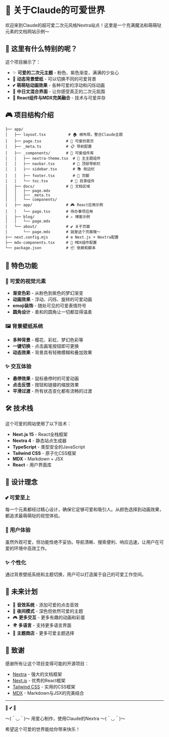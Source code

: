 # 💝 关于Claude的可爱世界

欢迎来到Claude的超可爱二次元风格Nextra站点！这里是一个充满魔法和萌萌哒元素的文档网站示例～

## 🌸 这里有什么特别的呢？

这个项目展示了：

- ✨ **可爱的二次元主题** - 粉色、紫色渐变，满满的少女心
- 🌙 **动态背景壁纸** - 可以切换不同的可爱背景
- 💕 **萌萌哒动画效果** - 各种可爱的浮动和闪烁动画
- 🦄 **中日文混合界面** - 让你感受真正的二次元氛围
- 🎨 **React组件与MDX完美融合** - 技术与可爱并存

## 🎮 项目结构介绍

```
├── app/
│   ├── layout.tsx          # 🏠 根布局，整合Claude主题
│   ├── page.tsx           # 🌸 可爱的首页
│   ├── _meta.ts           # 📋 导航配置
│   ├── _components/       # 🧩 可爱组件库
│   │   ├── nextra-theme.tsx  # 🎨 主主题组件
│   │   ├── navbar.tsx        # 🌙 顶部导航栏
│   │   ├── sidebar.tsx       # 📚 侧边栏
│   │   ├── footer.tsx        # 💝 页脚
│   │   └── toc.tsx          # 📄 目录组件
│   ├── docs/              # 📖 文档区域
│   │   ├── page.mdx
│   │   ├── _meta.ts
│   │   └── components/
│   ├── app/               # 🎮 React应用示例
│   │   └── page.tsx       # 待办事项应用
│   ├── blog/              # ✍️ 博客示例
│   │   └── page.mdx
│   └── about/             # 💕 关于页面
│       └── page.mdx       # 就是这个页面哦～
├── next.config.mjs        # ⚙️ Next.js + Nextra配置
├── mdx-components.tsx     # 🔧 MDX组件配置
└── package.json           # 📦 依赖和脚本
```

## 🌟 特色功能

### 🎨 可爱的视觉元素
- **渐变色彩** - 从粉色到紫色的梦幻渐变
- **动画效果** - 浮动、闪烁、旋转的可爱动画
- **emoji装饰** - 随处可见的可爱表情符号
- **圆角设计** - 柔和的圆角让一切都显得温柔

### 🖼️ 背景壁纸系统
- **多种背景** - 樱花、彩虹、梦幻色彩等
- **一键切换** - 点击画笔按钮即可更换
- **动态效果** - 背景具有轻微模糊和叠加效果

### ✨ 交互体验
- **悬停效果** - 鼠标悬停时的可爱动画
- **点击反馈** - 按钮和链接的缩放效果
- **平滑过渡** - 所有状态变化都有流畅的过渡

## 🛠️ 技术栈

这个可爱的网站使用了以下技术：

- **Next.js 15** - React全栈框架
- **Nextra 4** - 静态站点生成器
- **TypeScript** - 类型安全的JavaScript
- **Tailwind CSS** - 原子化CSS框架
- **MDX** - Markdown + JSX
- **React** - 用户界面库

## 🎯 设计理念

### 💕 可爱至上
每一个元素都经过精心设计，确保它足够可爱和吸引人。从颜色选择到动画效果，都追求最萌萌哒的视觉体验。

### 🌸 用户体验
虽然外观可爱，但功能性绝不妥协。导航清晰、搜索便利、响应迅速，让用户在可爱的环境中高效工作。

### ✨ 个性化
通过背景壁纸系统和主题切换，用户可以打造属于自己的可爱工作空间。

## 🌈 未来计划

- 🎵 **音效系统** - 添加可爱的点击音效
- 🌙 **夜间模式** - 深色但依然可爱的主题
- 🎮 **更多交互** - 更多有趣的动画和彩蛋
- 🌍 **多语言** - 支持更多语言界面
- 🎨 **主题商店** - 更多可爱主题选择

## 💌 致谢

感谢所有让这个项目变得可能的开源项目：

- [Nextra](http://nextra.site/docs) - 强大的文档框架
- [Next.js](https://nextjs.org/docs) - 优秀的React框架  
- [Tailwind CSS](https://tailwindcss.com/) - 实用的CSS框架
- [MDX](https://mdxjs.com/) - Markdown与JSX的完美结合

---

<div className="text-center mt-8 p-6 bg-gradient-to-r from-pink-100 via-purple-100 to-indigo-100 rounded-3xl border-2 border-pink-200">
  <div className="text-4xl mb-4">
    <span className="animate-bounce">🌸</span>
    <span className="animate-pulse">💕</span>
    <span className="animate-bounce">🦄</span>
  </div>
  <p className="text-pink-600 font-bold text-lg">
    ～(＾◡＾)～ 用爱心制作，使用Claude的Nextra ～(＾◡＾)～
  </p>
  <p className="text-purple-500 text-sm mt-2">
    希望这个可爱的世界能给你带来快乐！
  </p>
</div> 
